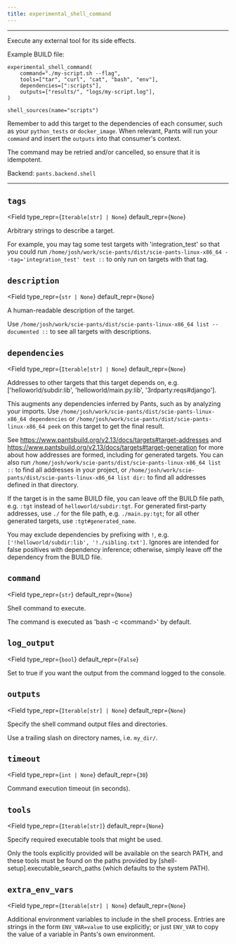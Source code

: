 ```yaml
---
title: experimental_shell_command
---
```



---

Execute any external tool for its side effects.

Example BUILD file:
```
experimental_shell_command(
    command="./my-script.sh --flag",
    tools=["tar", "curl", "cat", "bash", "env"],
    dependencies=[":scripts"],
    outputs=["results/", "logs/my-script.log"],
)

shell_sources(name="scripts")
```

Remember to add this target to the dependencies of each consumer, such as your `python_tests` or `docker_image`. When relevant, Pants will run your `command` and insert the `outputs` into that consumer's context.

The command may be retried and/or cancelled, so ensure that it is idempotent.

Backend: <span className="color--primary">`pants.backend.shell`</span>

---

<span className={styles.options}>


## `tags`

<Field
    type_repr={`Iterable[str] | None`}
    default_repr={`None`}
>

Arbitrary strings to describe a target.

For example, you may tag some test targets with &#x27;integration_test&#x27; so that you could run `/home/josh/work/scie-pants/dist/scie-pants-linux-x86_64 --tag='integration_test' test ::` to only run on targets with that tag.

</Field>

## `description`

<Field
    type_repr={`str | None`}
    default_repr={`None`}
>

A human-readable description of the target.

Use `/home/josh/work/scie-pants/dist/scie-pants-linux-x86_64 list --documented ::` to see all targets with descriptions.

</Field>

## `dependencies`

<Field
    type_repr={`Iterable[str] | None`}
    default_repr={`None`}
>

Addresses to other targets that this target depends on, e.g. [&#x27;helloworld/subdir:lib&#x27;, &#x27;helloworld/main.py:lib&#x27;, &#x27;3rdparty:reqs#django&#x27;].

This augments any dependencies inferred by Pants, such as by analyzing your imports. Use `/home/josh/work/scie-pants/dist/scie-pants-linux-x86_64 dependencies` or `/home/josh/work/scie-pants/dist/scie-pants-linux-x86_64 peek` on this target to get the final result.

See https://www.pantsbuild.org/v2.13/docs/targets#target-addresses and https://www.pantsbuild.org/v2.13/docs/targets#target-generation for more about how addresses are formed, including for generated targets. You can also run `/home/josh/work/scie-pants/dist/scie-pants-linux-x86_64 list ::` to find all addresses in your project, or `/home/josh/work/scie-pants/dist/scie-pants-linux-x86_64 list dir:` to find all addresses defined in that directory.

If the target is in the same BUILD file, you can leave off the BUILD file path, e.g. `:tgt` instead of `helloworld/subdir:tgt`. For generated first-party addresses, use `./` for the file path, e.g. `./main.py:tgt`; for all other generated targets, use `:tgt#generated_name`.

You may exclude dependencies by prefixing with `!`, e.g. `['!helloworld/subdir:lib', '!./sibling.txt']`. Ignores are intended for false positives with dependency inference; otherwise, simply leave off the dependency from the BUILD file.

</Field>

## `command`

<Field
    type_repr={`str`}
    default_repr={`None`}
>

Shell command to execute.

The command is executed as &#x27;bash -c &#x3C;command&#x3E;&#x27; by default.

</Field>

## `log_output`

<Field
    type_repr={`bool`}
    default_repr={`False`}
>

Set to true if you want the output from the command logged to the console.

</Field>

## `outputs`

<Field
    type_repr={`Iterable[str] | None`}
    default_repr={`None`}
>

Specify the shell command output files and directories.

Use a trailing slash on directory names, i.e. `my_dir/`.

</Field>

## `timeout`

<Field
    type_repr={`int | None`}
    default_repr={`30`}
>

Command execution timeout (in seconds).

</Field>

## `tools`

<Field
    type_repr={`Iterable[str]`}
    default_repr={`None`}
>

Specify required executable tools that might be used.

Only the tools explicitly provided will be available on the search PATH, and these tools must be found on the paths provided by [shell-setup].executable_search_paths (which defaults to the system PATH).

</Field>

## `extra_env_vars`

<Field
    type_repr={`Iterable[str] | None`}
    default_repr={`None`}
>

Additional environment variables to include in the shell process. Entries are strings in the form `ENV_VAR=value` to use explicitly; or just `ENV_VAR` to copy the value of a variable in Pants&#x27;s own environment.

</Field>

</span>
